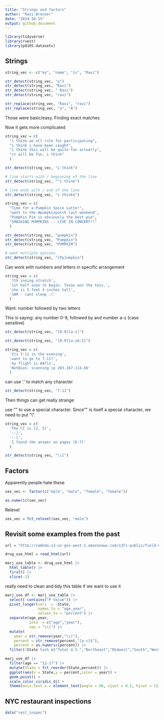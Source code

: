 ```yaml
---
title: "Strings and factors"
author: "Ravi Brenner"
date: "2024-10-15"
output: github_document
---
```


```r
library(tidyverse)
library(rvest)
library(p8105.datasets)
```

## Strings

```r
string_vec <- c("my", "name", "is", "Ravi")
```

```r
str_detect(string_vec, "a")
str_detect(string_vec, "Ravi")
str_detect(string_vec, " Ravi")
str_detect(string_vec, "ravi")
```

```r
str_replace(string_vec, "Ravi", "ravi")
str_replace(string_vec, "a", "A")
```

Those were basic/easy. Finding exact matches

Now it gets more complicated
```r
string_vec = c(
  "i think we all rule for participating",
  "i think i have been caught",
  "i think this will be quite fun actually",
  "it will be fun, i think"
  )
```

```r
str_detect(string_vec, "i think")

# line starts with / beginning of the line
str_detect(string_vec, "^i think")

# line ends with / end of the line
str_detect(string_vec, "i think$")
```


```r
string_vec = c(
  "Time for a Pumpkin Spice Latte!",
  "went to the #pumpkinpatch last weekend",
  "Pumpkin Pie is obviously the best pie",
  "SMASHING PUMPKINS -- LIVE IN CONCERT!!"
  )
```

```r
str_detect(string_vec, "pumpkin")
str_detect(string_vec, "Pumpkin")
str_detect(string_vec, "PUMPKIN")

# want multiple options
str_detect(string_vec, "[Pp]umpkin")
```

Can work with numbers and letters in specific arrangement

```r
string_vec = c(
  '7th inning stretch',
  '1st half soon to begin. Texas won the toss.',
  'she is 5 feet 4 inches tall',
  '3AM - cant sleep :('
  )
```

Want: number followed by two letters

This is saying: any number 0-9, followed by and number a-z (case sensitive)
```r
str_detect(string_vec, "[0-9][a-z]")
```

```r
str_detect(string_vec, "[0-9][a-zA-Z]")
```

```r
string_vec = c(
  'Its 7:11 in the evening',
  'want to go to 7-11?',
  'my flight is AA711',
  'NetBios: scanning ip 203.167.114.66'
  )
```

can use '.' to match any character
```r
str_detect(string_vec, "7.11")
```

Then things can get really strange

use "\" to use a special character. Since "\" is itself a special character, we need to put "\\".
```r
string_vec = c(
  'The CI is [2, 5]',
  ':-]',
  ':-[',
  'I found the answer on pages [6-7]'
  )

str_detect(string_vec, "\\[")
```

## Factors
Apparently people hate these

```r
sex_vec <- factor(c("male", "male", "female", "female"))

as.numeric(sex_vec)
```

Relevel
```r
sex_vec = fct_relevel(sex_vec, "male")
```

## Revisit some examples from the past

```r
url = "http://samhda.s3-us-gov-west-1.amazonaws.com/s3fs-public/field-uploads/2k15StateFiles/NSDUHsaeShortTermCHG2015.htm"

drug_use_html = read_html(url)

marj_use_table <- drug_use_html |> 
  html_table() |> 
  first() |>
  slice(-1)
```

really need to clean and tidy this table if we want to use it
```r
marj_use_df <- marj_use_table |>
  select(-contains("P Value")) |>
  pivot_longer(cols  = -State,
               names_to = "age_year",
               values_to = "percent") |>
  separate(age_year,
           into  = c("age","year"),
           sep = "\\(") |>
  mutate(
    year = str_remove(year,"\\)"),
    percent = str_remove(percent,"[a-c]$"),
    percent = as.numeric(percent)) |>
  filter(!State %in% c("Total U.S.","Northeast","Midwest","South","West"))
```

```r
marj_use_df |>
  filter(age == "12-17") |>
  mutate(State = fct_reorder(State,percent)) |>
  ggplot(aes(x = State,y = percent,color = year)) +
  geom_point() + 
  scale_color_viridis_d() +
  theme(axis.text.x = element_text(angle = 90, vjust = 0.5, hjust = 1))
```

## NYC restaurant inspections
```r
data("rest_inspec")
```



